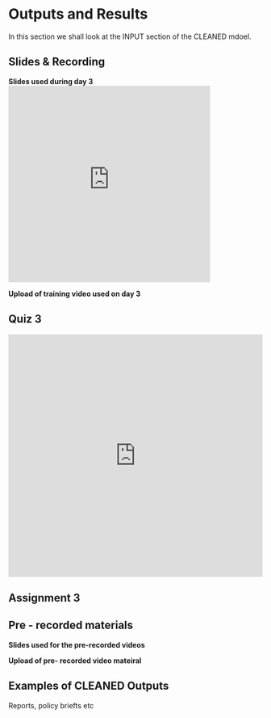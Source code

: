 # Outputs and Results  

In this section we shall look at the INPUT section of the CLEANED mdoel.


## Slides & Recording

**Slides used during day 3**
<iframe src="https://docs.google.com/presentation/d/e/2PACX-1vRUDdD7dMNjLdirQneEtKaoKrboEYD5EW5f3ktusXEbxOoEmos5hpc92C6HftjiIQ/embed?start=false&loop=false&delayms=3000" frameborder="0" width="400" height="389" allowfullscreen="true" mozallowfullscreen="true" webkitallowfullscreen="true"></iframe>


**Upload of training video used on day 3**

## Quiz 3


<iframe width="640px" height= "480px" src= "https://forms.office.com/Pages/ResponsePage.aspx?id=AA76ahT6t0CKLiKn-MNX1aE1vfzSBf5GkjzzKvqgj8ZUQ01VMDc1SE0xTlc2VEdYSVJVRk8wNFlBWi4u&embed=true" frameborder= "0" marginwidth= "0" marginheight= "0" style= "border: none; max-width:100%; max-height:100vh" allowfullscreen webkitallowfullscreen mozallowfullscreen msallowfullscreen> </iframe>

## Assignment 3 



## Pre - recorded materials 


**Slides used for the pre-recorded videos**


**Upload of pre- recorded video mateiral**


## Examples of CLEANED Outputs

Reports, policy briefts etc